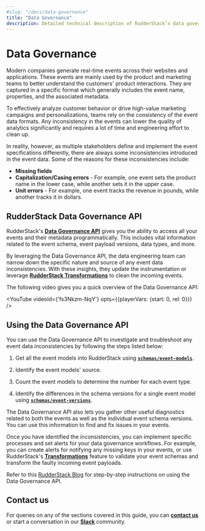 ```yaml
---
#slug: "/docs/data-governance"
title: "Data Governance"
description: Detailed technical description of RudderStack’s data governance feature to access your events and fix any inconsistencies programmatically.
---
```


# Data Governance

Modern companies generate real-time events across their websites and applications. These events are mainly used by the product and marketing teams to better understand the customers' product interactions. They are captured in a specific format which generally includes the event name, properties, and the associated metadata.

To effectively analyze customer behavior or drive high-value marketing campaigns and personalizations, teams rely on the consistency of the event data formats. Any inconsistency in the events can lower the quality of analytics significantly and requires a lot of time and engineering effort to clean up.

In reality, however, as multiple stakeholders define and implement the event specifications differently, there are always some inconsistencies introduced in the event data. Some of the reasons for these inconsistencies include:

- **Missing fields**
- **Capitalization/Casing errors** - For example, one event sets the product name in the lower case, while another sets it in the upper case.
- **Unit errors** - For example, one event tracks the revenue in pounds, while another tracks it in dollars.

## RudderStack Data Governance API

RudderStack's [**Data Governance API**](https://rudderstack.com/docs/data-governance/rudderstack-data-governance-api/) gives you the ability to access all your events and their metadata programmatically. This includes vital information related to the event schema, event payload versions, data types, and more.

By leveraging the Data Governance API, the data engineering team can narrow down the specific nature and source of any event data inconsistencies. With these insights, they update the instrumentation or leverage [**RudderStack Transformations**](https://rudderstack.com/docs/transformations) to clean the incoming events.

The following video gives you a quick overview of the Data Governance API:

<!--https://www.youtube.com/watch?v=fs3Nkzm-NqY&t=18s&ab_channel=RudderStack-->

<YouTube
  videoId={'fs3Nkzm-NqY'}
  opts={{playerVars: {start: 0, rel: 0}}}
/>

## Using the Data Governance API

You can use the Data Governance API to investigate and troubleshoot any event data inconsistencies by following the steps listed below:

1. Get all the event models into RudderStack using [**`schemas/event-models`**](https://rudderstack.com/docs/data-governance/rudderstack-data-governance-api/#schemas-event-models).

2. Identify the event models' source.

3. Count the event models to determine the number for each event type.

4. Identify the differences in the schema versions for a single event model using [**`schemas/event-versions`**](https://rudderstack.com/docs/data-governance/rudderstack-data-governance-api/#schemas-event-versions).

<div class="successBlock">

  The Data Governance API also lets you gather other useful diagnostics related to both the events as well as the individual event schema versions. You can use this information to find and fix issues in your events.
</div>

Once you have identified the inconsistencies, you can implement specific processes and set alerts for your data governance workflows. For example, you can create alerts for notifying any missing keys in your events, or use RudderStack's [**Transformations**](https://www.rudderstack.com/docs/transformations/) feature to validate your event schemas and transform the faulty incoming event payloads.

<div class="infoBlock">

Refer to this <a href="https://rudderstack.com/blog/rudderstacks-data-governance-api">RudderStack Blog</a> for step-by-step instructions on using the Data Governance API.
</div>

## Contact us

For queries on any of the sections covered in this guide, you can [**contact us**](mailto:%20docs@rudderstack.com) or start a conversation in our [**Slack**](https://rudderstack.com/join-rudderstack-slack-community) community.
